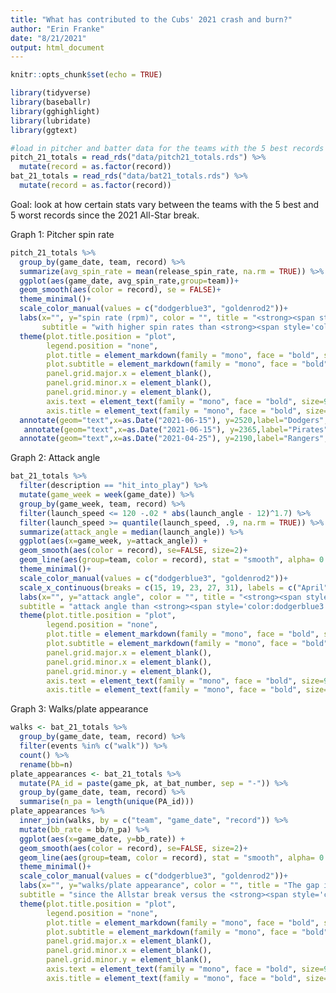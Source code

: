```yaml
---
title: "What has contributed to the Cubs' 2021 crash and burn?"
author: "Erin Franke"
date: "8/21/2021"
output: html_document
---
```


```r
knitr::opts_chunk$set(echo = TRUE)
```

```r
library(tidyverse)
library(baseballr)
library(gghighlight)
library(lubridate)
library(ggtext)

#load in pitcher and batter data for the teams with the 5 best records since the allstar break and the teams with the 5 worst records 
pitch_21_totals = read_rds("data/pitch21_totals.rds") %>%
  mutate(record = as.factor(record))
bat_21_totals = read_rds("data/bat21_totals.rds") %>%
  mutate(record = as.factor(record))
```

Goal: look at how certain stats vary between the teams with the 5 best and 5 worst records since the 2021 All-Star break.

Graph 1: Pitcher spin rate
```r
pitch_21_totals %>%
  group_by(game_date, team, record) %>%
  summarize(avg_spin_rate = mean(release_spin_rate, na.rm = TRUE)) %>%
  ggplot(aes(game_date, avg_spin_rate,group=team))+
  geom_smooth(aes(color = record), se = FALSE)+
  theme_minimal()+
  scale_color_manual(values = c("dodgerblue3", "goldenrod2"))+
  labs(x="", y="spin rate (rpm)", color = "", title = "<strong><span style='color:goldenrod2'>The MLB teams with the 5 best records</span></strong></b> since the Allstar break tend to have pitched", 
       subtitle = "with higher spin rates than <strong><span style='color:dodgerblue3'>the teams with the 5 worst records</span></strong></b> since the break")+
  theme(plot.title.position = "plot", 
        legend.position = "none",
        plot.title = element_markdown(family = "mono", face = "bold", size = 10),
        plot.subtitle = element_markdown(family = "mono", face = "bold", size = 10),
        panel.grid.major.x = element_blank(), 
        panel.grid.minor.x = element_blank(),
        panel.grid.minor.y = element_blank(),
        axis.text = element_text(family = "mono", face = "bold", size=9), 
        axis.title = element_text(family = "mono", face = "bold", size=9))+
  annotate(geom="text",x=as.Date("2021-06-15"), y=2520,label="Dodgers", family = "mono", fontface="bold", cex = 3.3, color = "goldenrod2")+
   annotate(geom="text",x=as.Date("2021-06-15"), y=2365,label="Pirates", family = "mono", fontface="bold", cex = 3.3, color = "dodgerblue3")+
  annotate(geom="text",x=as.Date("2021-04-25"), y=2190,label="Rangers", family = "mono", fontface="bold", cex = 3.3, color = "dodgerblue3")
```

Graph 2: Attack angle
```r
bat_21_totals %>%
  filter(description == "hit_into_play") %>%
  mutate(game_week = week(game_date)) %>%
  group_by(game_week, team, record) %>% 
  filter(launch_speed <= 120 -.02 * abs(launch_angle - 12)^1.7) %>%
  filter(launch_speed >= quantile(launch_speed, .9, na.rm = TRUE)) %>%
  summarize(attack_angle = median(launch_angle)) %>%
  ggplot(aes(x=game_week, y=attack_angle)) +
  geom_smooth(aes(color = record), se=FALSE, size=2)+
  geom_line(aes(group=team, color = record), stat = "smooth", alpha= 0.2, size=1.25, se = FALSE)+
  theme_minimal()+
  scale_color_manual(values = c("dodgerblue3", "goldenrod2"))+
  scale_x_continuous(breaks = c(15, 19, 23, 27, 31), labels = c("April", "May", "June", "July", "August"))+
  labs(x="", y="attack angle", color = "", title = "<strong><span style='color:goldenrod2'>The five highest performing teams</span></strong></b> since the break on average have used a higher", 
  subtitle = "attack angle than <strong><span style='color:dodgerblue3'>the teams that have been performing poorly </span></strong></b> since the break")+
  theme(plot.title.position = "plot", 
        legend.position = "none",
        plot.title = element_markdown(family = "mono", face = "bold", size = 11),
        plot.subtitle = element_markdown(family = "mono", face = "bold", size = 11),
        panel.grid.major.x = element_blank(), 
        panel.grid.minor.x = element_blank(),
        panel.grid.minor.y = element_blank(),
        axis.text = element_text(family = "mono", face = "bold", size=9), 
        axis.title = element_text(family = "mono", face = "bold", size=9))
```

Graph 3: Walks/plate appearance
```r
walks <- bat_21_totals %>%
  group_by(game_date, team, record) %>%
  filter(events %in% c("walk")) %>%
  count() %>%
  rename(bb=n)
plate_appearances <- bat_21_totals %>%
  mutate(PA_id = paste(game_pk, at_bat_number, sep = "-")) %>%
  group_by(game_date, team, record) %>%
  summarise(n_pa = length(unique(PA_id)))
plate_appearances %>%
  inner_join(walks, by = c("team", "game_date", "record")) %>%
  mutate(bb_rate = bb/n_pa) %>%
  ggplot(aes(x=game_date, y=bb_rate)) +
  geom_smooth(aes(color = record), se=FALSE, size=2)+
  geom_line(aes(group=team, color = record), stat = "smooth", alpha= 0.2, size=1.25, se = FALSE)+
  theme_minimal()+
  scale_color_manual(values = c("dodgerblue3", "goldenrod2"))+
  labs(x="", y="walks/plate appearance", color = "", title = "The gap in walks/plate appearance has widened for<strong><span style='color:goldenrod2'> the 5 teams with the best records</span></strong></b>", 
  subtitle = "since the Allstar break versus the <strong><span style='color:dodgerblue3'>5 teams with the poorest records</span></strong></b> since the break")+
  theme(plot.title.position = "plot", 
        legend.position = "none",
        plot.title = element_markdown(family = "mono", face = "bold", size = 10),
        plot.subtitle = element_markdown(family = "mono", face = "bold", size = 10),
        panel.grid.major.x = element_blank(), 
        panel.grid.minor.x = element_blank(),
        panel.grid.minor.y = element_blank(),
        axis.text = element_text(family = "mono", face = "bold", size=9), 
        axis.title = element_text(family = "mono", face = "bold", size=9))
```

